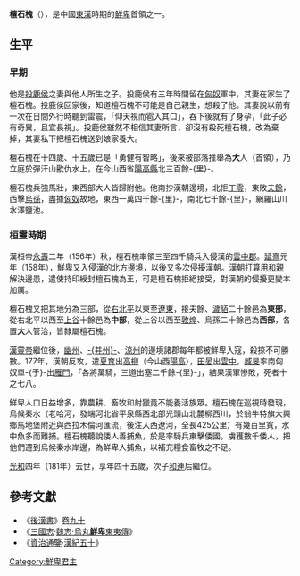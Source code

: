 '''檀石槐'''（{{bd|136年||181年|catIdx=}}），是中國[[東漢|東漢]]時期的[[鮮卑|鮮卑]]首領之一。

==生平==
===早期===
他是[[投鹿侯|投鹿侯]]之妻與他人所生之子。投鹿侯有三年時間留在[[匈奴|匈奴]]軍中，其妻在家生了檀石槐。投鹿侯回家後，知道檀石槐不可能是自己親生，想殺了他。其妻說以前有一次在日間外行時聽到雷震，「仰天視而雹入其口」，吞下後就有了身孕，「此子必有奇異，且宜長視」。投鹿侯雖然不相信其妻所言，卻沒有殺死檀石槐，改為棄掉，其妻私下把檀石槐送到娘家養大。

檀石槐在十四歲、十五歲已是「勇健有智略」，後來被部落推舉為'''大'''人（首領），乃立庭於彈汗山歠仇水上，在今山西省[[陽高縣|陽高縣]]北三百餘-{里}-。

檀石槐兵強馬壯，東西部大人皆歸附他。他南抄漢朝邊境，北拒[[丁零|丁零]]，東敗[[夫餘|夫餘]]，西擊[[烏孫|烏孫]]，盡據[[匈奴|匈奴]]故地，東西一萬四千餘-{里}-，南北七千餘-{里}-，網羅山川水澤鹽池。

===桓靈時期===
漢桓帝[[永寿_(东汉)|永壽]]二年（156年）秋，檀石槐率領三至四千騎兵入侵漢的[[雲中郡|雲中郡]]。[[延熹|延熹]]元年（158年），鮮卑又入侵漢的北方邊境，以後又多次侵擾漢朝。漢朝打算用[[和親|和親]]解決邊患，遣使持印綬封檀石槐為王，可是檀石槐拒絕接受，對漢朝的侵擾更變本加厲。

檀石槐又把其地分為三部，從[[右北平|右北平]]以東至[[遼東郡|遼東]]，接夫餘、[[濊貊|濊貊]]二十餘邑為'''東部'''，從右北平以西至[[上谷郡|上谷]]十餘邑為'''中部'''，從上谷以西至[[敦煌|敦煌]]、烏孫二十餘邑為'''西部'''，各置'''大'''人管治，皆隸屬檀石槐。

[[漢靈帝|漢靈帝]]繼位後，[[幽州|幽州]]、[[并州|-{并州}-]]、[[涼州|涼州]]的邊境諸郡每年都被鮮卑入寇，殺掠不可勝數。177年，漢朝反攻，遣[[夏育_(东汉)|夏育]]出[[高柳|高柳]]（今山西[[陽高縣|陽高]]），[[田晏|田晏]]出[[雲中|雲中]]，[[臧旻|臧旻]]率南匈奴單-{于}-出[[雁門|雁門]]，「各將萬騎，三道出塞二千餘-{里}-」，結果漢軍慘敗，死者十之七八。

鮮卑人口日益增多，靠農耕、畜牧和射獵竟不能養活族眾。檀石槐在巡視時發現，烏候秦水（老哈河，發端河北省平泉縣西北部光頭山北麓柳西川，於翁牛特旗大興鄉馬地堡附近與西拉木倫河匯流，後注入西遼河，全長425公里）有幾百里寬，水中魚多而難捕。檀石槐聽說倭人善捕魚，於是率騎兵東擊倭國，虜獲數千倭人，把他們遷到烏候秦水岸邊，為鮮卑人捕魚，以補充糧食畜牧之不足。

[[光和|光和]]四年（181年）去世，享年四十五歲，次子[[和連|和連]]{{fact|排挤兄长|c}}后繼位。

== 參考文獻 ==
* 《[[後漢書|後漢書]]》[[s:後漢書/卷90#鮮卑|卷九十]]
* 《[[三國志|三國志]]·[[s:三國志/卷30#鮮卑|魏志·烏丸'''鮮卑'''東夷傳]]》
* 《[[資治通鑒|資治通鑒]]·[[s:資治通鑑/卷058|漢紀五十]]》
{{start box}}
{{s-before|—}}
{{s-title|[[鮮卑|鮮卑]]首領}}
{{s-after|[[和連|和連]]}}
{{end box}}

[[Category:鮮卑君主|Category:鮮卑君主]]